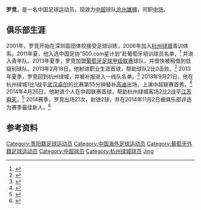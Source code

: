 {{Infobox football biography
| playername= 罗竞
| image =
| fullname = 罗竞
| dateofbirth = {{Birth date and age|1993|11|14}}
| cityofbirth = [[贵州省|贵州省]][[贵阳市|贵阳市]]
| countryofbirth = {{CHN}}
| currentclub = [[沧州雄狮足球俱乐部|沧州雄狮]] 
| clubnumber = 
| height = {{height|m=1.82}}
| position = [[中场_(足球)|中场]]
| youthyears1 = 2001-2006
| youthclubs1 = 深圳盐田体校
| youthyears2 = 2006-2011
| youthclubs2 = [[杭州绿城足球俱乐部|杭州绿城]] 
| youthyears3 = 2011-2012
| youthclubs3 = {{link-en|阿尔韦卡足球俱乐部|F.C. Alverca|阿尔韦卡}}
| years1 = 2012-2013
| clubs1 = {{link-en|奥利维拉人足球俱乐部|U.D. Oliveirense|奥利维拉人}}
| caps1 = 0
| goals1 = 0
| years2 = 2012-2013
| clubs2 = → {{link-en|卡萨皮亚足球俱乐部|Casa Pia A.C.|卡萨皮亚}} (租借)
| caps2 = 9
| goals2 = 1
| years3 = 2013-2018
| clubs3 = [[杭州绿城足球俱乐部|杭州绿城]] 
| caps3 = 86
| goals3 = 5
| years4 = 2019-2021
| clubs4 = [[江苏苏宁足球俱乐部|江苏苏宁]] 
| caps4 = 39
| goals4 = 1
| years5 = 2021-
| clubs5 = [[沧州雄狮足球俱乐部|沧州雄狮]]
| caps5 = 0
| goals5 = 0
|      nationalyears1 = 
|       nationalteam1 = 
|       nationalcaps1 = 
|      nationalgoals1 = 
| pcupdate = 2020年12月31日
| ntupdate = 
}}
'''罗竞'''{{BD|1993年|11月14日|||Luo, Jing}}，是一名中国足球运动员，现效力[[中国足球超级联赛|中超]]球队[[沧州雄狮足球俱乐部|沧州雄狮]]，司职[[中场_(足球)|中场]]。

==俱乐部生涯==
2001年，罗竞开始在深圳盐田体校接受足球训练，2006年加入[[杭州绿城足球俱乐部|杭州绿城]]青训体系。2011年夏，他入选中国足协“500.com星计划”赴葡萄牙培训球员名单，<ref>{{cite web |url=http://www.fa.org.cn/bulletin/young/2011-08-30/360561.html |title=关于公布中国青少年球员赴葡萄牙培训名单的通知 |publisher=fa.org.cn |date=2011-08-30 |accessdate=2015-03-24 |archive-date=2015-09-24 |archive-url=https://web.archive.org/web/20150924005526/http://www.fa.org.cn/bulletin/young/2011-08-30/360561.html |dead-url=yes }}</ref> 并进入{{link-en|阿尔韦卡足球俱乐部|F.C. Alverca|阿尔韦卡}}青年队。2013年夏季，罗竞加盟[[葡萄牙足球甲级联赛|葡萄牙足球甲级联赛]]球队{{link-en|奥利维拉人足球俱乐部|U.D. Oliveirense|奥利维拉人}}，并很快被租借到低级别球队{{link-en|卡萨皮亚足球俱乐部|Casa Pia A.C.|卡萨皮亚}}。2013年2月18日，他射进职业生涯首球，帮助球队2比0击败{{link-en|罗莱塔诺足球俱乐部|Louletano D.C.|罗莱塔诺}}。<ref>{{cite web |url=http://sports.sina.com.cn/j/2013-02-19/05456426495.shtml |title=葡乙赛场中国双星闪耀 绿城小将替补登场锁定胜局 |publisher=sina.com |date=2013-02-18 |accessdate=2015-03-24 |archive-date=2016-03-04 |archive-url=https://web.archive.org/web/20160304124821/http://sports.sina.com.cn/j/2013-02-19/05456426495.shtml |dead-url=no }}</ref> 2013年夏季，罗竞回到杭州绿城，并被补报进入一线队名单。<ref>{{cite web |url=http://www.sport.gov.cn/n16/n33193/n33223/n34884/n2283573/n4457419.files/n4457421.pdf |title=《2013 万达广场中国足球协会超级级联赛秩序册》增补与勘正 |publisher=sport.gov.cn |date=2013-07-30 |accessdate=2015-03-24 |archive-date=2015-10-04 |archive-url=https://web.archive.org/web/20151004023121/http://www.sport.gov.cn/n16/n33193/n33223/n34884/n2283573/n4457419.files/n4457421.pdf |dead-url=no }}</ref> 2013年9月21日，他在杭州绿城1比1战平[[武汉卓尔职业足球俱乐部|武汉卓尔]]的比赛第55分钟替补[[高迪|高迪]]出场，上演中超联赛首秀。<ref>{{cite web |url=http://sports.sohu.com/20130921/n386940351.shtml |title=《罗毅捡漏救主 绿城1-1赛季送卓尔四分 |publisher=sohu.com |date=2013-09-21 |accessdate=2015-03-24 |archive-date=2019-02-16 |archive-url=https://web.archive.org/web/20190216153201/http://sports.sohu.com/20130921/n386940351.shtml |dead-url=no }}</ref> 2014年4月26日，他射进个人在中超联赛首球，帮助杭州绿城客场2比2战平[[江苏舜天足球俱乐部|江苏舜天]]。<ref>{{cite web |url=http://sports.sina.com.cn/j/2014-04-26/21297137720.shtml |title=中超-吴曦艾利亚斯破门两度领先被追 舜天2-2绿城 |publisher=sina.com |date=2014-04-26 |accessdate=2015-03-24 |archive-date=2019-02-16 |archive-url=https://web.archive.org/web/20190216212107/http://sports.sina.com.cn/j/2014-04-26/21297137720.shtml |dead-url=no }}</ref> 2014赛季，罗竞出场21次，射进2球，并在2014年11月2日被俱乐部评选为赛季最佳新人。<ref>{{cite web |url=http://sports.sina.com.cn/greentownfc/news/2014/1103/1758.htmll |title=拉蒙、罗竞荣膺最佳球员、最佳新人 |publisher=Hangzhou Greentown |date=2014-11-03 |accessdate=2015-03-24 |archive-date=2015-05-31 |archive-url=https://web.archive.org/web/20150531203707/http://sports.sina.com.cn/greentownfc/news/2014/1103/1758.html |dead-url=yes }}</ref>

==参考资料==
{{reflist}}

{{2013年中超分类名单杭州}}
{{2014年中超分类名单杭州}}
{{2015年中超分类名单杭州}}
{{2016年中超分类名单杭州}}
{{2017年中甲分类名单杭州}}
{{2019年中超分类名单江苏}}
{{2020年中超分类名单江苏}}

{{DEFAULTSORT:Luo, Jing}}
[[Category:贵阳籍足球运动员|Category:贵阳籍足球运动员]]
[[Category:中国海外足球运动员|Category:中国海外足球运动员]]
[[Category:葡萄牙外籍足球运动员|Category:葡萄牙外籍足球运动员]]
[[Category:中超球员|Category:中超球员]]
[[Category:杭州绿城球员|Category:杭州绿城球员]]
[[Category:罗姓|Jing]]